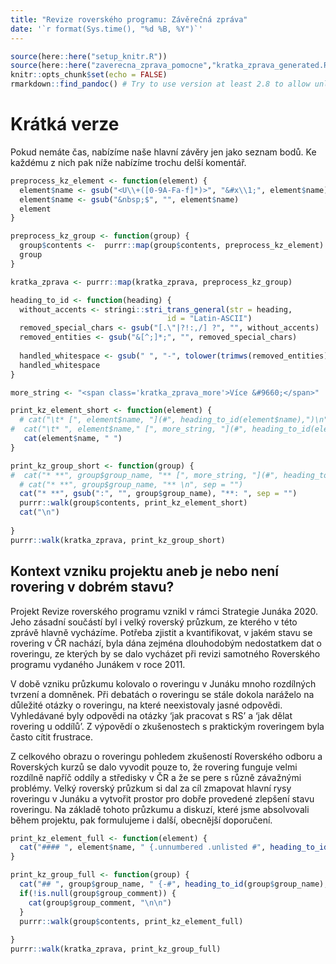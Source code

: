 ```yaml
---
title: "Revize roverského programu: Závěrečná zpráva"
date: '`r format(Sys.time(), "%d %B, %Y")`'
---
```


```r
source(here::here("setup_knitr.R"))
source(here::here("zaverecna_zprava_pomocne","kratka_zprava_generated.R"), encoding = "UTF-8")
knitr::opts_chunk$set(echo = FALSE)
rmarkdown::find_pandoc() # Try to use version at least 2.8 to allow unlisted header elements
```


# Krátká verze {-#kratka}

Pokud nemáte čas, nabízíme naše hlavní závěry jen jako seznam bodů. 
Ke každému z nich pak níže nabízíme trochu delší komentář.




```r
preprocess_kz_element <- function(element) {
  element$name <- gsub("<U\\+([0-9A-Fa-f]*)>", "&#x\\1;", element$name)
  element$name <- gsub("&nbsp;$", "", element$name)
  element
}

preprocess_kz_group <- function(group) {
  group$contents <-  purrr::map(group$contents, preprocess_kz_element)
  group
}

kratka_zprava <- purrr::map(kratka_zprava, preprocess_kz_group)
```


```r
heading_to_id <- function(heading) {
  without_accents <- stringi::stri_trans_general(str = heading, 
                                   id = "Latin-ASCII")
  removed_special_chars <- gsub("[.\"|?!:,/] ?", "", without_accents)
  removed_entities <- gsub("&[^;]*;", "", removed_special_chars)
  
  handled_whitespace <- gsub(" ", "-", tolower(trimws(removed_entities)))
  handled_whitespace
}

more_string <- "<span class='kratka_zprava_more'>Více &#9660;</span>"

print_kz_element_short <- function(element) {
  # cat("\t* [", element$name, "](#", heading_to_id(element$name),")\n", sep = "")
#  cat("\t* ", element$name," [", more_string, "](#", heading_to_id(element$name),")\n", sep = "")
   cat(element$name, " ")
}

print_kz_group_short <- function(group) {
#  cat("* **", group$group_name, "** [", more_string, "](#", heading_to_id(group$group_name),")\n", sep = "")
  # cat("* **", group$group_name, "** \n", sep = "")
  cat("* **", gsub(":", "", group$group_name), "**: ", sep = "")
  purrr::walk(group$contents, print_kz_element_short)
  cat("\n")
  
}
purrr::walk(kratka_zprava, print_kz_group_short)
```

## Kontext vzniku projektu aneb je nebo není rovering v dobrém stavu? {-}

Projekt Revize roverského programu vznikl v rámci Strategie Junáka 2020. Jeho zásadní součástí byl i velký roverský průzkum, ze kterého v této zprávě hlavně vycházíme. Potřeba zjistit a kvantifikovat, v jakém stavu se rovering v ČR nachází, byla dána zejména dlouhodobým nedostatkem dat o roveringu, ze kterých by se dalo vycházet při revizi samotného Roverského programu vydaného Junákem v roce 2011.

V době vzniku průzkumu kolovalo o roveringu v Junáku mnoho rozdílných tvrzení a domněnek. Při debatách o roveringu se stále dokola naráželo na důležité otázky o roveringu, na které neexistovaly jasné odpovědi. Vyhledávané byly odpovědi na otázky ‘jak pracovat s RS’ a ‘jak dělat rovering u oddílů’. Z výpovědí o zkušenostech s praktickým roveringem byla často cítit frustrace.

Z celkového obrazu o roveringu pohledem zkušeností Roverského odboru a Roverských kurzů se dalo vyvodit pouze to, že rovering funguje velmi rozdílně napříč oddíly a středisky v ČR a že se pere s různě závažnými problémy. Velký roverský průzkum si dal za cíl zmapovat hlavní rysy roveringu v Junáku a vytvořit prostor pro dobře provedené zlepšení stavu roveringu. Na základě tohoto průzkumu a diskuzí, které jsme absolvovali během projektu, pak formulujeme i další, obecnější doporučení.


```r
print_kz_element_full <- function(element) {
  cat("#### ", element$name, " {.unnumbered .unlisted #", heading_to_id(element$name), "}\n\n", element$text, "\n\n", sep = "")
}

print_kz_group_full <- function(group) {
  cat("## ", group$group_name, " {-#", heading_to_id(group$group_name), "}\n\n", sep = "")
  if(!is.null(group$group_comment)) {
    cat(group$group_comment, "\n\n")
  }
  purrr::walk(group$contents, print_kz_element_full)
  
}
purrr::walk(kratka_zprava, print_kz_group_full)
```

